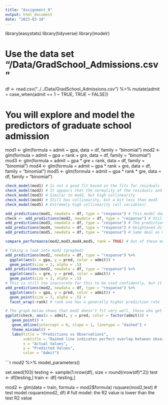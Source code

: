 ```yaml
---
title: "Assignment_9"
output: html_document
date: "2023-03-18"
---
```

library(easystats)
library(tidyverse)
library(modelr)

# Use the data set “/Data/GradSchool_Admissions.csv”
df <- read.csv("../../Data/GradSchool_Admissions.csv") %>% 
  mutate(admit = case_when(admit == 1 ~ TRUE,
                           TRUE ~ FALSE))

# You will explore and model the predictors of graduate school admission
mod1 <- glm(formula = admit ~ gpa, data = df, family = "binomial")
mod2 <- glm(formula = admit ~ gpa + rank + gre, data = df, family = "binomial")
mod3 <- glm(formula = admit ~ gpa * gre + rank, data = df, family = "binomial")
mod4 <- glm(formula = admit ~ gpa * rank + gre, data = df, family = "binomial")
mod5 <- glm(formula = admit ~ gpa * rank * gre, data = df, family = "binomial")
```r
check_model(mod1) # Is not a good fit based on the fits for residuals
check_model(mod2) # It appears that the normality of the residuals and binned residuals don't fit well (albeit better than mod1)
check_model(mod3) # Similar to mod2, but high collinearity
check_model(mod4) # Still has collinearity, but a bit less than mod3
check_model(mod5) # Extremely high collinearity (all variables)

add_predictions(mod1, newdata = df, type = "response") # This model doesn't appear to be very accurate, a lot of people who have been admitted have the same prediction as someone who has not
check <- add_predictions(mod2, newdata = df, type = "response") # Still has inaccuracies, but appears to match what is actually seen in df better than mod1 (people who were not admitted, have low predictions, generally)
add_predictions(mod3, newdata = df, type = "response") # The prediction values were similar to that of mod3, but gives lower prediction values for those not admitted
add_predictions(mod4, newdata = df, type = "response") # Heightened difference between prediction values ()
add_predictions(mod5, newdata = df, type = "response") # Same deal as mod2 through mod4

compare_performance(mod2,mod3,mod4,mod5, rank = TRUE) # Out of these models and the comparisons I've made above, mod2 appears to be the best
```
```r
# Taking a look into mod2 (graphed)
add_predictions(mod2, newdata = df, type = "response") %>%
  ggplot(aes(x = gpa, y = pred, color = admit)) + 
  geom_point(size = 3, alpha = .5)
add_predictions(mod2, newdata = df, type = "response") %>%
  ggplot(aes(x = gre, y = pred, color = admit)) + 
  geom_point(size = 3, alpha = .5)
# This is still too inaccurate for this to be used confidently, but it's better than the other models
add_predictions(mod2, newdata = df, type = "response") %>%
  ggplot(aes(x = gpa, y = pred, color = admit)) + 
  geom_point(size = 3, alpha = .5) +
  facet_wrap(~rank) # rank one has a generally higher prediction rate 

# The graph below shows that mod2 doesn't fit very well, those who get accepted don't fall along the predicted values
ggplot(check, aes(x = admit, y = pred, color = factor(admit))) +
   geom_point() +
   geom_abline(intercept = 0, slope = 1, linetype = "dashed") +
   theme_minimal() +
   labs(title = "Predictions vs Observations",
        subtitle = "Dashed line indicates perfect overlap between observed values and model predictions",
        x = "Actual Values",
        y = "Predicted Values",
        color = "Admit")
```
```r
mod2 %>% model_parameters()

set.seed(103)
testing <- sample(1:nrow(df), size = round(nrow(df)*.2)) 
test <- df[testing,]
train <- df[-testing,]

mod2 <- glm(data = train,
            formula = mod2$formula)
rsquare(mod2,test) # test model
rsquare(mod2, df) # full model: the R2 value is lower than the test R2 value